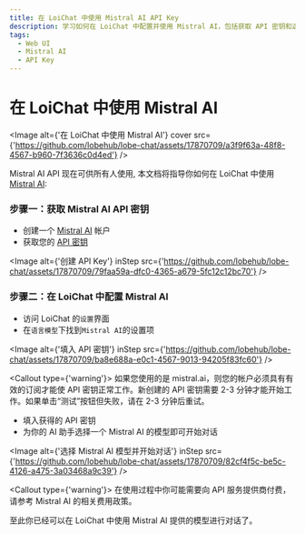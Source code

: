 ```yaml
---
title: 在 LoiChat 中使用 Mistral AI API Key
description: 学习如何在 LoiChat 中配置并使用 Mistral AI，包括获取 API 密钥和选择适合的 AI 模型进行对话。
tags:
  - Web UI
  - Mistral AI
  - API Key
---
```


# 在 LoiChat 中使用 Mistral AI

<Image
  alt={'在 LoiChat 中使用 Mistral AI'}
  cover
  src={'https://github.com/lobehub/lobe-chat/assets/17870709/a3f9f63a-48f8-4567-b960-7f3636c0d4ed'}
/>

Mistral AI API 现在可供所有人使用, 本文档将指导你如何在 LoiChat 中使用 [Mistral AI](https://mistral.ai/):

<Steps>

### 步骤一：获取 Mistral AI API 密钥

- 创建一个 [Mistral AI](https://mistral.ai/) 帐户
- 获取您的 [API 密钥](https://console.mistral.ai/user/api-keys/)

<Image
  alt={'创建 API Key'}
  inStep
  src={'https://github.com/lobehub/lobe-chat/assets/17870709/79faa59a-dfc0-4365-a679-5fc12c12bc70'}
/>

### 步骤二：在 LoiChat 中配置 Mistral AI

- 访问 LoiChat 的`设置`界面
- 在`语言模型`下找到`Mistral AI`的设置项

<Image
  alt={'填入 API 密钥'}
  inStep
  src={'https://github.com/lobehub/lobe-chat/assets/17870709/ba8e688a-e0c1-4567-9013-94205f83fc60'}
/>

<Callout type={'warning'}>
  如果您使用的是 mistral.ai，则您的帐户必须具有有效的订阅才能使 API 密钥正常工作。新创建的 API
  密钥需要 2-3 分钟才能开始工作。如果单击“测试”按钮但失败，请在 2-3 分钟后重试。
</Callout>

- 填入获得的 API 密钥
- 为你的 AI 助手选择一个 Mistral AI 的模型即可开始对话

<Image
  alt={'选择 Mistral AI 模型并开始对话'}
  inStep
  src={'https://github.com/lobehub/lobe-chat/assets/17870709/82cf4f5c-be5c-4126-a475-3a03468a9c39'}
/>

<Callout type={'warning'}>
  在使用过程中你可能需要向 API 服务提供商付费，请参考 Mistral AI 的相关费用政策。
</Callout>

</Steps>

至此你已经可以在 LoiChat 中使用 Mistral AI 提供的模型进行对话了。
